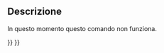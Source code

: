 <languages/>

{{Docnav/it
|[[Std_MacroStepInto/it|Un passo]]
|
|[[Std_Macro_Menu/it|Menu Macro]]
|IconL=
|IconR=
|IconC=Freecad.svg
}}

{{GuiCommand/it
|Name=Std_ToggleBreakpoint
|Name/it=Attiva/disattiva punto di interruzione
|MenuLocation=Macro → Attiva/disattiva punto di interruzione 
|Workbenches=Tutti
|Shortcut={{KEY|F9}}
|SeeAlso=[[Std_MacroStepOver/it|Passo successivo]], [[Std_MacroStepInto/it|Un passo]]
}}

<span id="Description"></span>
==Descrizione==

In questo momento questo comando non funziona.


{{Docnav/it
|[[Std_MacroStepInto/it|Un passo]]
|
|[[Std_Macro_Menu/it|Menu Macro]]
|IconL=
|IconR=
|IconC=Freecad.svg
}}

{{Std_Base_navi{{#translation:}}}}
{{Userdocnavi{{#translation:}}}}
